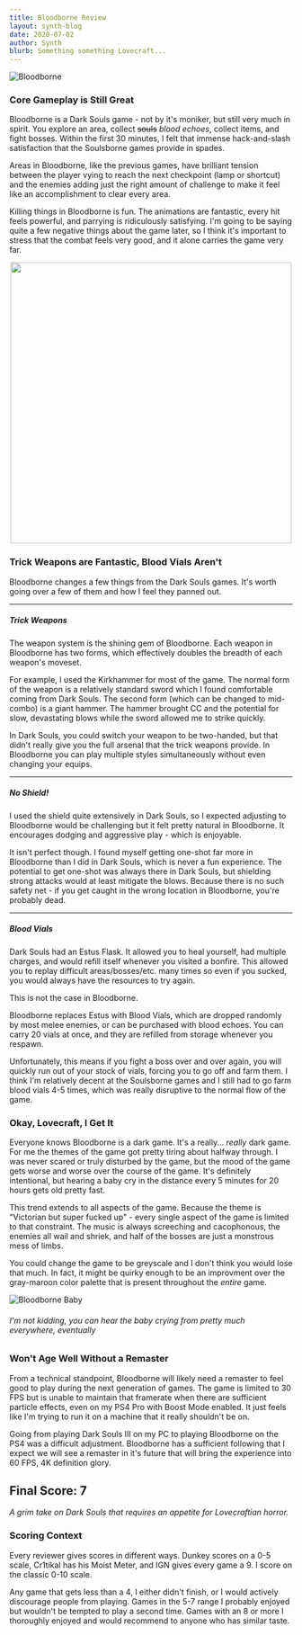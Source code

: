 ```yaml
---
title: Bloodborne Review
layout: synth-blog
date: 2020-07-02
author: Synth
blurb: Something something Lovecraft...
---
```


![Bloodborne](/img/bloodborne/1.jpg)

### Core Gameplay is Still Great

Bloodborne is a Dark Souls game - not by it's moniker, but still very much in spirit. You explore an area, collect ~~souls~~ *blood echoes*,
collect items, and fight bosses. Within the first 30 minutes, I felt that immense hack-and-slash satisfaction that the Soulsborne
games provide in spades.

Areas in Bloodborne, like the previous games, have brilliant tension between the player vying to reach the next checkpoint (lamp
or shortcut) and the enemies adding just the right amount of challenge to make it feel like an accomplishment to clear every area.

Killing things in Bloodborne is fun. The animations are fantastic, every hit feels powerful, and parrying is ridiculously satisfying.
I'm going to be saying quite a few negative things about the game later, so I think it's important to stress that the combat feels
very good, and it alone carries the game very far.
<br/>
<center><img src="/img/bloodborne/2.jpg" width="500" /></center>

### Trick Weapons are Fantastic, Blood Vials Aren't

Bloodborne changes a few things from the Dark Souls games. It's worth going over a few of them and how I feel they panned out.
***
##### Trick Weapons
The weapon system is the shining gem of Bloodborne. Each weapon in Bloodborne has two forms, which effectively doubles
the breadth of each weapon's moveset.

For example, I used the Kirkhammer for most of the game. The normal form of the weapon is a relatively standard sword
which I found comfortable coming from Dark Souls. The second form (which can be changed to mid-combo) is a giant hammer.
The hammer brought CC and the potential for slow, devastating blows while the sword allowed me to strike quickly.

In Dark Souls, you could switch your weapon to be two-handed, but that didn't really give you the full arsenal that the
trick weapons provide. In Bloodborne you can play multiple styles simultaneously without even changing your equips.
***
##### No Shield!
I used the shield quite extensively in Dark Souls, so I expected adjusting to Bloodborne would be challenging but it felt
pretty natural in Bloodborne. It encourages dodging and aggressive play - which is enjoyable.

It isn't perfect though. I found myself getting one-shot far more in Bloodborne than I did in Dark Souls, which is never a
fun experience. The potential to get one-shot was always there in Dark Souls, but shielding strong attacks would at least
mitigate the blows. Because there is no such safety net - if you get caught in the wrong location in Bloodborne, you're
probably dead.
***
##### Blood Vials
Dark Souls had an Estus Flask. It allowed you to heal yourself, had multiple charges, and would refill itself whenever
you visited a bonfire. This allowed you to replay difficult areas/bosses/etc. many times so even if you sucked, you would
always have the resources to try again.

This is not the case in Bloodborne.

Bloodborne replaces Estus with Blood Vials, which are dropped randomly by most melee enemies, or can be purchased with blood echoes.
You can carry 20 vials at once, and they are refilled from storage whenever you respawn.

Unfortunately, this means if you fight a boss over and over again, you will quickly run out of your stock of vials, forcing you to
go off and farm them. I think I'm relatively decent at the Soulsborne games and I still had to go farm blood vials 4-5 times, which
was really disruptive to the normal flow of the game.

### Okay, Lovecraft, I Get It

Everyone knows Bloodborne is a dark game. It's a really... *really* dark game. For me the themes of the game got pretty tiring about
halfway through. I was never scared or truly disturbed by the game, but the mood of the game gets worse and worse over the course of the
game. It's definitely intentional, but hearing a baby cry in the distance every 5 minutes for 20 hours gets old pretty fast.

This trend extends to all aspects of the game. Because the theme is "Victorian but super fucked up" - every single aspect of the game
is limited to that constraint. The music is always screeching and cacophonous, the enemies all wail and shriek, and half of the bosses
are just a monstrous mess of limbs.

You could change the game to be greyscale and I don't think you would lose that much. In fact, it might be quirky enough to be an improvment over
the gray-maroon color palette that is present throughout the *entire* game.

![Bloodborne Baby](/img/bloodborne/3.jpg)
###### I'm not kidding, you can hear the baby crying from pretty much everywhere, eventually

### Won't Age Well Without a Remaster

From a technical standpoint, Bloodborne will likely need a remaster to feel good to play during the next generation of games.
The game is limited to 30 FPS but is unable to maintain that framerate when there are sufficient particle effects, even on my
PS4 Pro with Boost Mode enabled. It just feels like I'm trying to run it on a machine that it really shouldn't be on.

Going from playing Dark Souls III on my PC to playing Bloodborne on the PS4 was a difficult adjustment. Bloodborne has a sufficient
following that I expect we will see a remaster in it's future that will bring the experience into 60 FPS, 4K definition glory.

## Final Score: 7
*A grim take on Dark Souls that requires an appetite for Lovecraftian horror.*

### Scoring Context
Every reviewer gives scores in different ways. Dunkey scores on a 0-5 scale, Cr1tikal has his Moist Meter, and IGN gives every game a 9.
I score on the classic 0-10 scale.

Any game that gets less than a 4, I either didn't finish, or I would actively discourage people from
playing. Games in the 5-7 range I probably enjoyed but wouldn't be tempted to play a second time. Games with an 8 or more I thoroughly enjoyed
and would recommend to anyone who has similar taste.